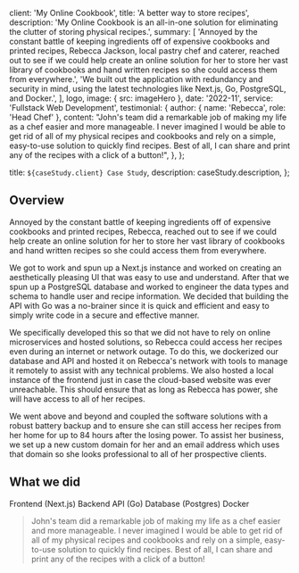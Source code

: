 
  client: 'My Online Cookbook',
  title: 'A better way to store recipes',
  description:
    'My Online Cookbook is an all-in-one solution for eliminating the clutter of storing physical recipes.',
  summary: [
    'Annoyed by the constant battle of keeping ingredients off of expensive cookbooks and printed recipes, Rebecca Jackson, local pastry chef and caterer, reached out to see if we could help create an online solution for her to store her vast library of cookbooks and hand written recipes so she could access them from everywhere.',
    'We built out the application with redundancy and security in mind, using the latest technologies like Next.js, Go, PostgreSQL, and Docker.',
  ],
  logo,
  image: { src: imageHero },
  date: '2022-11',
  service: 'Fullstack Web Development',
  testimonial: {
    author: { name: 'Rebecca', role: 'Head Chef' },
    content:
      "John's team did a remarkable job of making my life as a chef easier and more manageable. I never imagined I would be able to get rid of all of my physical recipes and cookbooks and rely on a simple, easy-to-use solution to quickly find recipes. Best of all, I can share and print any of the recipes with a click of a button!",
  },
};

  title: `${caseStudy.client} Case Study`,
  description: caseStudy.description,
};

## Overview

Annoyed by the constant battle of keeping ingredients off of expensive cookbooks and printed recipes, Rebecca, reached out to see if we could help create an online solution for her to store her vast library of cookbooks and hand written recipes so she could access them from everywhere.

We got to work and spun up a Next.js instance and worked on creating an aesthetically pleasing UI that was easy to use and understand. After that we spun up a PostgreSQL database and worked to engineer the data types and schema to handle user and recipe information. We decided that building the API with Go was a no-brainer since it is quick and efficient and easy to simply write code in a secure and effective manner.

We specifically developed this so that we did not have to rely on online microservices and hosted solutions, so Rebecca could access her recipes even during an internet or network outage. To do this, we dockerized our database and API and hosted it on Rebecca's network with tools to manage it remotely to assist with any technical problems. We also hosted a local instance of the frontend just in case the cloud-based website was ever unreachable. This should ensure that as long as Rebecca has power, she will have access to all of her recipes.

We went above and beyond and coupled the software solutions with a robust battery backup and to ensure she can still access her recipes from her home for up to 84 hours after the losing power. To assist her business, we set up a new custom domain for her and an email address which uses that domain so she looks professional to all of her prospective clients.

## What we did

<TagList>
  <TagListItem>Frontend (Next.js)</TagListItem>
  <TagListItem>Backend API (Go)</TagListItem>
  <TagListItem>Database (Postgres)</TagListItem>
  <TagListItem>Docker</TagListItem>
</TagList>

<Blockquote
  author={{ name: caseStudy.testimonial.author.name, role: caseStudy.testimonial.author.role }}
  image={{ src: imageRebecca }}
>
  John's team did a remarkable job of making my life as a chef easier and more
  manageable. I never imagined I would be able to get rid of all of my physical
  recipes and cookbooks and rely on a simple, easy-to-use solution to quickly
  find recipes. Best of all, I can share and print any of the recipes with a
  click of a button!
</Blockquote>

<StatList>
  <StatListItem value='300%' label='less mess' />
  <StatListItem value='15x' label='faster recipe searching' />
  <StatListItem value='25%' label='fewer broken eggs' />
  <StatListItem value='5' label='empty bookshelves' />
</StatList>
